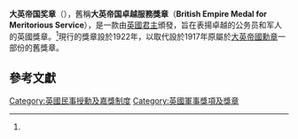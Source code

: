 {{infobox military award
| name             = 英帝國獎章<br />British Empire Medal
| image            = [[File:Medaille_B.E.M._met_Brittania.jpg|300px]]
| caption          = 一面英帝國民事獎章繫於一條專讓女士佩帶的蝶形領結絲帶
| awarded_by       = [[伊利沙白二世|伊利沙白二世]]
| country          = 英國
| type             = 與勳章相關的獎章
| eligibility      = 
| for              = 功勳卓著的服務
| campaign         = 
| status           = 現行頒發
| motto            = 為上帝和帝國
| clasps           = 
| post-nominals    = BEM
| established      = 1922年–1993年<br/>2012年–
| first_award      = 
| last_award       = 2015年6月13日<ref>{{Cite web |url=https://www.gov.uk/government/news/queens-birthday-honours-list-2015 |title=存档副本 |accessdate=2016-09-18 |archive-date=2016-03-04 |archive-url=https://web.archive.org/web/20160304215244/https://www.gov.uk/government/news/queens-birthday-honours-list-2015 |dead-url=no }}</ref>
| higher           = [[皇家維多利亞獎章|皇家維多利亞獎章]]<ref name=orderofwear>{{cite web|title=ORDERS OF WEAR|url=http://www.direct.gov.uk/prod_consum_dg/groups/dg_digitalassets/@dg/documents/digitalasset/dg_068133.pdf|work=direct.gov.uk|archiveurl=http://webarchive.nationalarchives.gov.uk/20121015000000/http://www.direct.gov.uk/prod_consum_dg/groups/dg_digitalassets/@dg/documents/digitalasset/dg_068133.pdf|archivedate=2012-10-15|accessdate=16 June 2012|dead-url=no}}</ref>
| same             = 
| lower            = [[女皇警察獎章|女皇警察獎章]]<ref name=orderofwear/>
| related          = [[英帝國勳章|英帝國勳章]]
| image2           = [[File:Ribbon_-_British_Empire_Medal_(Civil).png|x29px]] [[File:Ribbon_-_British_Empire_Medal_(Military).png|x29px]]
| caption2         = 民事和軍事BEM勳銜的勳表
}}
'''大英帝国奖章'''（{{lang-en|'''British Empire Medal'''}}），舊稱'''大英帝国卓越服務獎章'''（'''British Empire Medal for Meritorious Service'''），是一款由[[英國君主|英國君主]]頒發，旨在表揚卓越的公务员和军人的英國獎章。<ref name=orderofwear/>現行的獎章設於1922年，以取代設於1917年原屬於[[大英帝國勳章|大英帝國勳章]]一部份的舊獎章。

== 參考文獻 ==
{{reflist|2}}

{{英國授勳及嘉獎制度}}

[[Category:英國民事授勳及嘉獎制度|Category:英國民事授勳及嘉獎制度]]
[[Category:英國軍事獎項及獎章|Category:英國軍事獎項及獎章]]